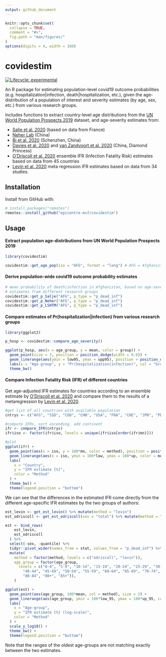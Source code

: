 ```yaml
---
output: github_document
---
```


<!-- README.md is generated from README.Rmd. Please edit that file -->

```r
knitr::opts_chunk$set(
  collapse = TRUE,
  comment = "#>",
  fig.path = "man/figures/"
)
options(digits = 4, width = 160)
```

# covidestim
<!-- badges: start -->
[![Lifecycle: experimental](https://img.shields.io/badge/lifecycle-experimental-orange.svg)](https://www.tidyverse.org/lifecycle/#experimental)
<!-- badges: end -->

An R package for estimating population-level covid19 outcome probabilities (e.g.
hospitalization|infection, death|hospitalization, etc.), given the
age-distribution of a population of interest and severity estimates (by age,
sex, etc.) from various research groups.

Includes functions to extract country-level age distributions from the [UN World
Population Prospects
2019](https://population.un.org/wpp/Download/Standard/Population/) dataset, and
age-severity estimates from:

- [Salje et al. 2020](https://doi.org/10.1126/science.abc3517) (based on data
  from France)
- [Neher Lab](https://doi.org/10.1101/2020.05.05.20091363) (China)
- [Bi et al. 2020](https://doi.org/10.1101/2020.03.03.20028423) (Schenzhen,
  China)
- [Davies et al. 2020](https://doi.org/10.1101/2020.03.24.20043018) and [van
  Zandvoort et al. 2020](https://doi.org/10.1101/2020.04.27.20081711) (China,
  Diamond Princess)
- [O'Driscoll et al. 2020](https://doi.org/10.1101/2020.08.24.20180851) ensemble IFR (Infection Fatality Risk) estimates based on data from 45 countries
- [Levin et al. 2020](https://doi.org/10.1101/2020.07.23.20160895) meta regression IFR estimates based on data from 34 studies.

## Installation

Install from GitHub with:

```r
# install.packages("remotes")
remotes::install_github("epicentre-msf/covidestim")
```

## Usage

#### Extract population age-distributions from UN World Population Prospects 2019

```r
library(covidestim)

covidestim::get_age_pop(iso = "AFG", format = "long") # AFG = Afghanistan
```

#### Derive population-wide covid19 outcome probability estimates

```r
# mean probability of death|infection in Afghanistan, based on age-severity
# estimates from different research groups
covidestim::get_p_Salje("AFG", p_type = "p_dead_inf")
covidestim::get_p_Neher("AFG", p_type = "p_dead_inf")
covidestim::get_p_LSHTM("AFG", p_type = "p_dead_inf")
```

#### Compare estimates of Pr(hospitalization|infection) from various research groups

```r
library(ggplot2)

p_hosp <- covidestim::compare_age_severity()

ggplot(p_hosp, aes(x = age_group, y = mean, color = group)) +
  geom_point(size = 3, position = position_dodge(width = 0.6)) +
  geom_linerange(aes(ymin = low95, ymax = upp95), position = position_dodge(width = 0.6)) +
  labs(x = "Age group", y = "Pr(hospitalization|infection)", col = "Group") +
  theme_bw()
```

#### Compare Infection Fatality Risk (IFR) of different countries

Get age-adjusted IFR estimates for countries according to an ensemble estimate by
[O'Driscoll et al. 2020](https://doi.org/10.1101/2020.08.24.20180851)
and compare them to the results of a metaregression by
[Levin et al. 2020](https://doi.org/10.1101/2020.07.23.20160895).

```r
#get list of all countries with available population
cntrys <- c("AFG", "SSD", "COD", "CHN", "USA", "FRA", "CHE", "JPN", "PER")

#compute IFRs, sort ascending, add continent
ifr <- compare_IFR(cntrys)
ifr$iso <- factor(ifr$iso, levels = unique(ifr$iso[order(ifr$mn)]))

#plot
ggplot(ifr) +
  geom_point(aes(x = iso, y = 100*mn, color = method), position = position_dodge(width = .3), size = 2) +
  geom_linerange(aes(x = iso, ymin = 100*low, ymax = 100*up, color = method), position = position_dodge(width = .3)) +
  labs(
    x = "Country",
    y = "IFR estimate [%]",
    color = "Method"
  ) +
  theme_bw() +
  theme(legend.position = "bottom")
```

We can see that the differences in the estimated IFR come directly from the
different age-specific IFR estimates by the two groups of authors:


```r
est_levin <- get_est_levin() %>% mutate(method = "levin")
est_odriscoll <- get_est_odriscoll(sex = "total") %>% mutate(method = "odriscoll")

est <- bind_rows(
    est_levin,
    est_odriscoll
  ) %>%
  select(-sex, -quantile) %>%
  tidyr::pivot_wider(names_from = stat, values_from = "p_dead_inf") %>%
  mutate(
    method = factor(method, levels = c("odriscoll", "levin")),
    age_group = factor(age_group,
      levels = c("0-4", "5-9", "10-14", "15-19", "20-24", "25-29", "30-34", "35-39",
        "40-44", "45-49", "50-54", "55-59", "60-64", "65-69", "70-74", "75-79",
        "80-84", "80+", "85+")),
    )

ggplot(est) +
  geom_point(aes(age_group, 100*mean, col = method), size = 2) +
  geom_linerange(aes(age_group, ymin = 100*low_95, ymax = 100*up_95, col = method)) +
  labs(
    x = "Age-group",
    y = "IFR estimate [%] (log-scale)",
    color = "Method"
  ) +
  scale_y_log10() +
  theme_bw() +
  theme(legend.position = "bottom")
```

Note that the ranges of the oldest age-groups are not matching exactly between the two estimates.

